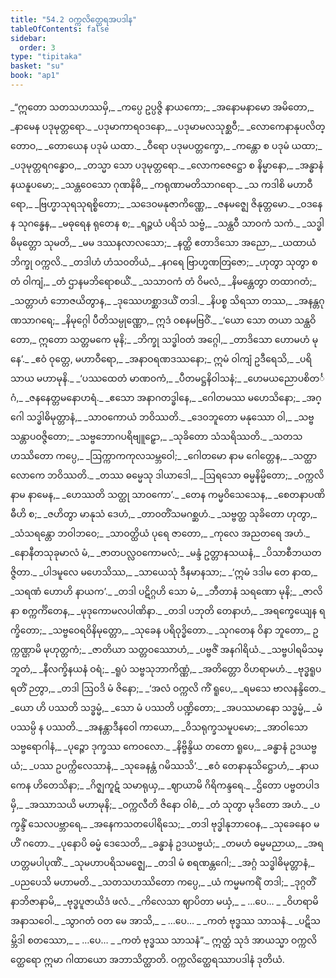 ```yaml
---
title: "54.2 ဝက္ကလိတ္ထေရအပဒါန"
tableOfContents: false
sidebar:
  order: 3
type: "tipitaka"
basket: "su"
book: "ap1"
---
```



<DynamicBreadcrumb />

<Division number="28" book="ap1">

<Paragraph number="6977" type="verses" book="ap1">
_“ဣတော သတသဟဿမှိ,_  
_ကပ္ပေ ဥပ္ပဇ္ဇိ နာယကော;_  
_အနောမနာမော အမိတော,_  
_နာမေန ပဒုမုတ္တရော._  

</Paragraph>

</Division>
<Division number="29" book="ap1">

<Paragraph number="6978" type="verses" book="ap1">
_ပဒုမာကာရဝဒနော,_  
_ပဒုမာမလသုစ္ဆဝီ;_  
_လောကေနာနုပလိတ္တောဝ,_  
_တောယေန ပဒုမံ ယထာ._  

</Paragraph>

</Division>
<Division number="30" book="ap1">

<Paragraph number="6979" type="verses" book="ap1">
_ဝီရော ပဒုမပတ္တက္ခော,_  
_ကန္တော စ ပဒုမံ ယထာ;_  
_ပဒုမုတ္တရဂန္ဓောဝ,_  
_တသ္မာ သော ပဒုမုတ္တရော._  

</Paragraph>

</Division>
<Division number="31" book="ap1">

<Paragraph number="6980" type="verses" book="ap1">
_လောကဇေဋ္ဌော စ နိမ္မာနော,_  
_အန္ဓာနံ နယနူပမော;_  
_သန္တဝေသော ဂုဏနိဓိ,_  
_ကရုဏာမတိသာဂရော._  

</Paragraph>

</Division>
<Division number="32" book="ap1">

<Paragraph number="6981" type="verses" book="ap1">
_သ ကဒါစိ မဟာဝီရော,_  
_ဗြဟ္မာသုရသုရစ္စိတော;_  
_သဒေဝမနုဇာကိဏ္ဏေ,_  
_ဇနမဇ္ဈေ ဇိနုတ္တမော._  

</Paragraph>

</Division>
<Division number="33" book="ap1">

<Paragraph number="6982" type="verses" book="ap1">
_ဝဒနေန သုဂန္ဓေန,_  
_မဓုရေန ရုတေန စ;_  
_ရဉ္ဇယံ ပရိသံ သဗ္ဗံ,_  
_သန္ထဝီ သာဝကံ သကံ._  

</Paragraph>

</Division>
<Division number="34" book="ap1">

<Paragraph number="6983" type="verses" book="ap1">
_သဒ္ဓါဓိမုတ္တော သုမတိ,_  
_မမ ဒဿနလာလသော;_  
_နတ္ထိ ဧတာဒိသော အညော,_  
_ယထာယံ ဘိက္ခု ဝက္ကလိ._  

</Paragraph>

</Division>
<Division number="35" book="ap1">

<Paragraph number="6984" type="verses" book="ap1">
_တဒါဟံ ဟံသဝတိယံ,_  
_နဂရေ ဗြာဟ္မဏတြဇော;_  
_ဟုတွာ သုတွာ စ တံ ဝါကျံ,_  
_တံ ဌာနမဘိရောစယိံ._  

</Paragraph>

</Division>
<Division number="36" book="ap1">

<Paragraph number="6985" type="verses" book="ap1">
_သသာဝကံ တံ ဝိမလံ,_  
_နိမန္တေတွာ တထာဂတံ;_  
_သတ္တာဟံ ဘောဇယိတွာန,_  
_ဒုဿေဟစ္ဆာဒယိံ တဒါ._  

</Paragraph>

</Division>
<Division number="37" book="ap1">

<Paragraph number="6986" type="verses" book="ap1">
_နိပစ္စ သိရသာ တဿ,_  
_အနန္တဂုဏသာဂရေ;_  
_နိမုဂ္ဂေါ ပီတိသမ္ပုဏ္ဏော,_  
ဣဒံ ဝစနမဗြဝိံ._  

</Paragraph>

</Division>
<Division number="38" book="ap1">

<Paragraph number="6987" type="verses" book="ap1">
_‘ယော သော တယာ သန္ထဝိတော,_  
ဣတော သတ္တမကေ မုနိ;_  
_ဘိက္ခု သဒ္ဓါဝတံ အဂ္ဂေါ,_  
_တာဒိသော ဟောမဟံ မုနေ’._  

</Paragraph>

</Division>
<Division number="39" book="ap1">

<Paragraph number="6988" type="verses" book="ap1">
_ဧဝံ ဝုတ္တေ, မဟာဝီရော,_  
_အနာဝရဏဒဿနော;_  
ဣမံ ဝါကျံ ဥဒီရေသိ,_  
_ပရိသာယ မဟာမုနိ._  

</Paragraph>

</Division>
<Division number="40" book="ap1">

<Paragraph number="6989" type="verses" book="ap1">
_‘ပဿထေတံ မာဏဝကံ,_  
_ပီတမဋ္ဌနိဝါသနံ;_  
_ဟေမယညောပစိတင်္ဂံ,_  
_ဇနနေတ္တမနောဟရံ._  

</Paragraph>

</Division>
<Division number="41" book="ap1">

<Paragraph number="6990" type="verses" book="ap1">
_ဧသော အနာဂတဒ္ဓါနေ,_  
_ဂေါတမဿ မဟေသိနော;_  
_အဂ္ဂေါ သဒ္ဓါဓိမုတ္တာနံ,_  
_သာဝကောယံ ဘဝိဿတိ._  

</Paragraph>

</Division>
<Division number="42" book="ap1">

<Paragraph number="6991" type="verses" book="ap1">
_ဒေဝဘူတော မနုဿော ဝါ,_  
_သဗ္ဗသန္တာပဝဇ္ဇိတော;_  
_သဗ္ဗဘောဂပရိဗျူဠှော,_  
_သုခိတော သံသရိဿတိ._  

</Paragraph>

</Division>
<Division number="43" book="ap1">

<Paragraph number="6992" type="verses" book="ap1">
_သတသဟဿိတော ကပ္ပေ,_  
_ဩက္ကာကကုလသမ္ဘဝေါ;_  
_ဂေါတမော နာမ ဂေါတ္တေန,_  
_သတ္ထာ လောကေ ဘဝိဿတိ._  

</Paragraph>

</Division>
<Division number="44" book="ap1">

<Paragraph number="6993" type="verses" book="ap1">
_တဿ ဓမ္မေသု ဒါယာဒေါ,_  
_ဩရသော ဓမ္မနိမ္မိတော;_  
_ဝက္ကလိ နာမ နာမေန,_  
_ဟေဿတိ သတ္ထု သာဝကော’._  

</Paragraph>

</Division>
<Division number="45" book="ap1">

<Paragraph number="6994" type="verses" book="ap1">
_တေန ကမ္မဝိသေသေန,_  
_စေတနာပဏိဓီဟိ စ;_  
_ဇဟိတွာ မာနုသံ ဒေဟံ,_  
_တာဝတိံသမဂစ္ဆဟံ._  

</Paragraph>

</Division>
<Division number="46" book="ap1">

<Paragraph number="6995" type="verses" book="ap1">
_သဗ္ဗတ္ထ သုခိတော ဟုတွာ,_  
_သံသရန္တော ဘဝါဘဝေ;_  
_သာဝတ္ထိယံ ပုရေ ဇာတော,_  
_ကုလေ အညတရေ အဟံ._  

</Paragraph>

</Division>
<Division number="47" book="ap1">

<Paragraph number="6996" type="verses" book="ap1">
_နောနီတသုခုမာလံ မံ,_  
_ဇာတပလ္လဝကောမလံ;_  
_မန္ဒံ ဥတ္တာနသယနံ,_  
_ပိသာစီဘယတဇ္ဇိတာ._  

</Paragraph>

</Division>
<Division number="48" book="ap1">

<Paragraph number="6997" type="verses" book="ap1">
_ပါဒမူလေ မဟေသိဿ,_  
_သာယေသုံ ဒီနမာနသာ;_  
_‘ဣမံ ဒဒါမ တေ နာထ,_  
_သရဏံ ဟောဟိ နာယက’._  

</Paragraph>

</Division>
<Division number="49" book="ap1">

<Paragraph number="6998" type="verses" book="ap1">
_တဒါ ပဋိဂ္ဂဟိ သော မံ,_  
_ဘီတာနံ သရဏော မုနိ;_  
_ဇာလိနာ စက္ကင်္ကိတေန,_  
_မုဒုကောမလပါဏိနာ._  

</Paragraph>

</Division>
<Division number="50" book="ap1">

<Paragraph number="6999" type="verses" book="ap1">
_တဒါ ပဘုတိ တေနာဟံ,_  
_အရက္ခေယျေန ရက္ခိတော;_  
_သဗ္ဗဝေရဝိနိမုတ္တော,_  
_သုခေန ပရိဝုဒ္ဓိတော._  

</Paragraph>

</Division>
<Division number="51" book="ap1">

<Paragraph number="7000" type="verses" book="ap1">
_သုဂတေန ဝိနာ ဘူတော,_  
ဥက္ကဏ္ဌာမိ မုဟုတ္တကံ;_  
_ဇာတိယာ သတ္တဝဿောဟံ,_  
_ပဗ္ဗဇိံ အနဂါရိယံ._  

</Paragraph>

</Division>
<Division number="52" book="ap1">

<Paragraph number="7001" type="verses" book="ap1">
_သဗ္ဗပါရမိသမ္ဘူတံ,_  
_နီလက္ခိနယနံ ဝရံ;_  
_ရူပံ သဗ္ဗသုဘာကိဏ္ဏံ,_  
_အတိတ္တော ဝိဟရာမဟံ._  

</Paragraph>

</Division>
<Division number="53" book="ap1">

<Paragraph number="7002" type="verses" book="ap1">
_ဗုဒ္ဓရူပရတိံ ဉတွာ,_  
_တဒါ ဩဝဒိ မံ ဇိနော;_  
_‘အလံ ဝက္ကလိ ကိံ ရူပေ,_  
_ရမသေ ဗာလနန္ဒိတေ._  

</Paragraph>

</Division>
<Division number="54" book="ap1">

<Paragraph number="7003" type="verses" book="ap1">
_ယော ဟိ ပဿတိ သဒ္ဓမ္မံ,_  
_သော မံ ပဿတိ ပဏ္ဍိတော;_  
_အပဿမာနော သဒ္ဓမ္မံ,_  
_မံ ပဿမ္ပိ န ပဿတိ._  

</Paragraph>

</Division>
<Division number="55" book="ap1">

<Paragraph number="7004" type="verses" book="ap1">
_အနန္တာဒီနဝေါ ကာယော,_  
_ဝိသရုက္ခသမူပမော;_  
_အာဝါသော သဗ္ဗရောဂါနံ,_  
_ပုဉ္ဇော ဒုက္ခဿ ကေဝလော._  

</Paragraph>

</Division>
<Division number="56" book="ap1">

<Paragraph number="7005" type="verses" book="ap1">
_နိဗ္ဗိန္ဒိယ တတော ရူပေ,_  
_ခန္ဓာနံ ဥဒယဗ္ဗယံ;_  
_ပဿ ဥပက္ကိလေသာနံ,_  
_သုခေနန္တံ ဂမိဿသိ’._  

</Paragraph>

</Division>
<Division number="57" book="ap1">

<Paragraph number="7006" type="verses" book="ap1">
_ဧဝံ တေနာနုသိဋ္ဌောဟံ,_  
_နာယကေန ဟိတေသိနာ;_  
_ဂိဇ္ဈကူဋံ သမာရုယှ,_  
_ဈာယာမိ ဂိရိကန္ဒရေ._  

</Paragraph>

</Division>
<Division number="58" book="ap1">

<Paragraph number="7007" type="verses" book="ap1">
_ဌိတော ပဗ္ဗတပါဒမှိ,_  
_အဿာသယိ မဟာမုနိ;_  
_ဝက္ကလီတိ ဇိနော ဝါစံ,_  
_တံ သုတွာ မုဒိတော အဟံ._  

</Paragraph>

</Division>
<Division number="59" book="ap1">

<Paragraph number="7008" type="verses" book="ap1">
_ပက္ခန္ဒိံ သေလပဗ္ဘာရေ,_  
_အနေကသတပေါရိသေ;_  
_တဒါ ဗုဒ္ဓါနုဘာဝေန,_  
_သုခေနေဝ မဟိံ ဂတော._  

</Paragraph>

</Division>
<Division number="60" book="ap1">

<Paragraph number="7009" type="verses" book="ap1">
_ပုနောပိ ဓမ္မံ ဒေသေတိ,_  
_ခန္ဓာနံ ဥဒယဗ္ဗယံ;_  
_တမဟံ ဓမ္မမညာယ,_  
_အရဟတ္တမပါပုဏိံ._  

</Paragraph>

</Division>
<Division number="61" book="ap1">

<Paragraph number="7010" type="verses" book="ap1">
_သုမဟာပရိသမဇ္ဈေ,_  
_တဒါ မံ စရဏန္တဂေါ;_  
_အဂ္ဂံ သဒ္ဓါဓိမုတ္တာနံ,_  
_ပညပေသိ မဟာမတိ._  

</Paragraph>

</Division>
<Division number="62" book="ap1">

<Paragraph number="7011" type="verses" book="ap1">
_သတသဟဿိတော ကပ္ပေ,_  
_ယံ ကမ္မမကရိံ တဒါ;_  
_ဒုဂ္ဂတိံ နာဘိဇာနာမိ,_  
_ဗုဒ္ဓပူဇာယိဒံ ဖလံ._  

</Paragraph>

</Division>
<Division number="63" book="ap1">

<Paragraph number="7012" type="verses" book="ap1">
_ကိလေသာ ဈာပိတာ မယှံ,_  
_ …ပေ… _  
_ဝိဟရာမိ အနာသဝေါ._  

</Paragraph>

</Division>
<Division number="64" book="ap1">

<Paragraph number="7013" type="verses" book="ap1">
_သွာဂတံ ဝတ မေ အာသိ,_  
_ …ပေ… _  
_ကတံ ဗုဒ္ဓဿ သာသနံ._  

</Paragraph>

</Division>
<Division number="65" book="ap1">

<Paragraph number="7014" type="verses" book="ap1">
_ပဋိသမ္ဘိဒါ စတဿော,_  
_ …ပေ… _  
_ကတံ ဗုဒ္ဓဿ သာသနံ”._  

</Paragraph>

<Paragraph number="7015" book="ap1">
ဣတ္ထံ သုဒံ အာယသ္မာ ဝက္ကလိတ္ထေရော ဣမာ ဂါထာယော အဘာသိတ္ထာတိ.

</Paragraph>
</Division>

<Paragraph number="7016" type="center" book="ap1">
ဝက္ကလိတ္ထေရဿာပဒါနံ ဒုတိယံ.
</Paragraph>